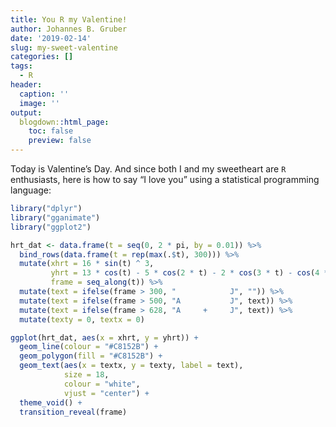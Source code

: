```yaml
---
title: You R my Valentine!
author: Johannes B. Gruber
date: '2019-02-14'
slug: my-sweet-valentine
categories: []
tags:
  - R
header:
  caption: ''
  image: ''
output:
  blogdown::html_page:
    toc: false
    preview: false
---
```


Today is Valentine's Day. And since both I and my sweetheart are `R` enthusiasts, here is how to say "I love you" using a statistical programming language:

```r
library("dplyr")
library("gganimate")
library("ggplot2")

hrt_dat <- data.frame(t = seq(0, 2 * pi, by = 0.01)) %>%
  bind_rows(data.frame(t = rep(max(.$t), 300))) %>% 
  mutate(xhrt = 16 * sin(t) ^ 3,
         yhrt = 13 * cos(t) - 5 * cos(2 * t) - 2 * cos(3 * t) - cos(4 * t),
         frame = seq_along(t)) %>% 
  mutate(text = ifelse(frame > 300, "            J", "")) %>%
  mutate(text = ifelse(frame > 500, "A           J", text)) %>%
  mutate(text = ifelse(frame > 628, "A     +     J", text)) %>% 
  mutate(texty = 0, textx = 0)

ggplot(hrt_dat, aes(x = xhrt, y = yhrt)) +
  geom_line(colour = "#C8152B") +
  geom_polygon(fill = "#C8152B") +
  geom_text(aes(x = textx, y = texty, label = text), 
            size = 18, 
            colour = "white",
            vjust = "center") +
  theme_void() +
  transition_reveal(frame)
```

